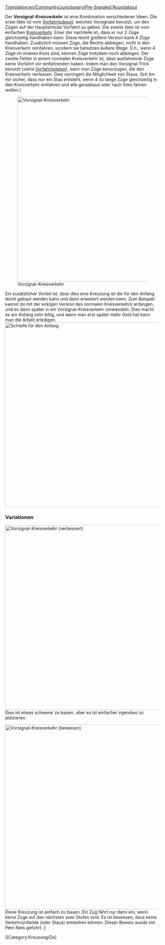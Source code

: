 [[Translation:en/Community/Junctionary/Pre-Signaled Roundabout]]

{{de/Kreuzungsmenü}}
Der '''Vorsignal-Kreisverkehr''' ist eine Kombination verschiedener Ideen.
Die erste Idee ist vom [[de/Manual/Zugdepot bauen#Erweiterte Depotkonfigurationen|Vorfahrtsdepot]], welches Vorsignale benutzt, um den Zügen auf der Hauptstrecke Vorfahrt zu geben.
Die zweite Idee ist vom einfachen [[de/Community/Junctionary/Kreisverkehr|Kreisverkehr]]. Einer der nachteile ist, dass er nur 2 Züge gleichzeitig handhaben kann. Diese leicht größere Version kann 4 Züge handhaben.
Zusätzlich müssen Züge, die Rechts abbiegen, nicht in den Kreisverkehr reinfahren, sondern sie benutzen äußere Wege. D.h., wenn 4 Züge im inneren Kreis sind, können Züge trotzdem noch abbiegen.
Der zweite Fehler in einem normalen Kreisverkehr ist, dass ausfahrende Züge keine Vorfahrt vor einfahrenden haben. Indem man den Vorsignal-Trick benutzt (siehe [[de/Manual/Zugdepot bauen#Erweiterte Depotkonfigurationen|Vorfahrtsdepot]]), kann man Züge bevorzugen, die den Kreisverkehr verlassen. Dies verringert die Möglichkeit von Staus. (Ich bin mir sicher, dass nur ein Stau entsteht, wenn 4 zu lange Züge gleichzeitig in den Kreisverkehr einfahren und alle geradeaus oder nach links fahren wollen.)

[[File:en/PresignaledRoundAbout.png|none|thumb|600px|Vorsignal-Kreisverkehr]]

{{de/Kreuzungskriterien|Gestuft|2|0|0|0.5|0|0|0|0|1|1|2||Ausgefallene Züge blockieren ein Segment bis die gesamte Kreuzung.|
*Stau ist unwahrscheinlich, aber möglich (große Züge).
*Einfach anzuangen, Komplexität kann auch später kommen.
*Komplexe Signale sind schwer richtig hinzubekommen.
*Fläche: 15 x 15
}}

Ein zusätzlicher Vorteil ist, dass dies eine Kreuzung ist die für den Anfang leicht gebaut werden kann und dann erweitert werden kann. Zum Beispiel kannst du mit der eckigen Version des normalen Kreisverkehrs anfangen, und es dann später in ein Vorsignal-Kreisverkehr umwandeln. Dies macht es am Anfang sehr billig, und wenn man erst später mehr Geld hat kann man die Arbeit erledigen.
[[File:en/StartingPresignaledRoundAbout.png|none|thumb|600px|Schleife für den Anfang]]

===Variationen===
[[File:en/PresignaledRoundAboutVariant.png|none|thumb|600px|Vorsignal-Kreisverkehr (verbessert)]]
Dies ist etwas schwerer zu bauen, aber es ist einfacher irgendwo zu platzieren.

{{de/Kreuzungskriterien|Gestuft|2|0|0|0.5|0|0|0|0|1|1|2||Ausgefallene Züge blockieren ein Segment bis die gesamte Kreuzung.|
*Stau ist unwahrscheinlich, aber möglich (große Züge).
*Einfach anzuangen, Komplexität kann auch später kommen.
*Komplexe Signale sind schwer richtig hinzubekommen.
*Fläche: 17 x 17
}}

[[File:en/No-colide-roundabout-4w.png|none|thumb|600px|Vorsignal-Kreisverkehr (bewiesen)]]
Diese Kreuzung ist einfach zu bauen. Ein Zug fährt nur dann ein, wenn keine Züge auf den nächsten zwei Stufen sind.
Es ist bewiesen, dass keine Verkehrsinfarkte (oder Staus) entstehen können. Dieser Beweis wurde mit Petri Nets geführt. [http://en.wikipedia.org/wiki/Image:Trains.png]

{{de/Kreuzungskriterien|Günstig|1|0|0|2.5|0|0|0|0|0|1|2||Ausgefallene Züge blockieren ein Segment bis die gesamte Kreuzung.|
*Stau ist unwahrscheinlich, aber möglich (große Züge).
*Einfach zu bauen anzuangen
*Komplexe Signale sind schwer richtig hinzubekommen.
*Fläche: 12 x 12
}}

[[Category:Kreuzung/De]